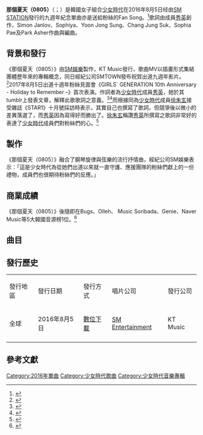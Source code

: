 {{Infobox single 
| Name           = Sailing(0805)
| Cover          = 
| Artist         = [[少女時代|少女時代]]
| from Album     = [[SM_STATION|SM STATION]]
| B-side         = 
| Released       = 2016年8月5日
| Recorded       =
| Genre          = [[K-pop|K-pop]]、[[Dance-pop|Dance-pop]]、Ballad
| Writer        = {{flatlist|
* [[秀英_(少女时代)|秀英]]
* Simon Janlov
* Sophiya
* Yoon Jong Sung
* Chang Jung Suk
* Sophia Pae
}}
| Length         = 8:40
| Label          = [[SM_Entertainment|SM Entertainment]]
| Producer       = 
| Certification  = 
| Chart position = 
| Last single    = [[PARTY|PARTY]]<br/>（2015年）
| This single    =  '''那個夏天(0805)'''<br/>（2016年）
| Next single    = 
{{External music video|Type=單曲|{{Youtube|UlhR0zBFxZE|Sailing（0805）}}
}}
}}

'''那個夏天（0805）'''（{{lang-en|Sailing（0805）}}；{{lang-ko|그 여름}}）是韓國女子組合[[少女時代|少女時代]]在2016年8月5日经由[[SM_STATION|SM STATION]]發行的九週年紀念單曲亦是送給粉絲的Fan Song。<ref>{{cite web |url=https://www.koreastardaily.com/tc/news/82127 |title=少女時代5日推Fan Song 秀英作詞訴心聲|language=Zh-hant |publisher=韓星網 |accessdate=2016-08-02}}</ref>歌詞由成員[[秀英_(少女时代)|秀英]]創作，Simon Janlov、Sophiya、Yoon Jong Sung、Chang Jung Suk、Sophia Pae及Park Asher作曲與編曲。

== 背景和發行 ==
《那個夏天（0805）》由[[SM娛樂|SM娛樂]]製作，KT Music發行，歌曲MV以插畫形式集結團體歷年來的專輯概念，同日經紀公司SMTOWN發布祝賀出道九週年影片。<ref>{{cite news|url=https://www.youtube.com/watch?v=GgwseH34rRQ|title=Girls' Generation Debut 9th Anniversary Message|publisher=SMTOWN official YouTube|accessdate=2016-08-04}}</ref>2017年8月5日出道十週年粉絲見面會《GIRLS´ GENERATION 10th Anniversary - Holiday to Remember –》首次表演。作詞者為[[少女時代|少女時代]]成員[[秀英_(少女时代)|秀英]]，她於其tumblr上發表文章，解釋此歌歌詞之意義。<ref>{{cite web|url=https://sootuff.tumblr.com/post/148450154852/ |title=作詞者於tumblr發表歌詞背後意義|language=ko|accessdate=2016-08-04}}</ref><ref>{{cite web|url=https://www.fanily.tw/archives/43774 |title=淚推～少女時代九週年紀念！女孩到女人 永遠是那年夏天燦爛的少女！|language=Zh-hant|publisher=Fanily新聞|accessdate=2016-08-05}}</ref>而根據同為[[少女時代|少女時代]]成員[[徐朱玄|徐朱玄]]接受雜誌《STAR1》十月號採訪時表示，其實自己也撰寫了歌詞，但競爭後以微小的差異落選了，而[[秀英_(少女时代)|秀英]]因為寫得好而勝出了。[[徐朱玄|徐朱玄]]稱讚[[秀英_(少女时代)|秀英]]所撰寫之歌詞非常好的表達了[[少女時代|少女時代]]成員們對粉絲們的心。<ref>{{cite web|url=http://www.atstar1.com/view.php?uid=201609221528166310 |title=소녀시대 서현 “SM 입사, 내 인생의 터닝포인트”|language=ko|publisher=STAR1 ||accessdate=2016-09-27}}</ref>

== 製作 ==
《那個夏天（0805）》融合了鋼琴旋律與弦樂的流行抒情曲，經紀公司SM娛樂表示：「這是少女時代為從她們出道以來就一直守護、應援團隊的粉絲們獻上的一份禮物，成員們也很期待粉絲們的反應。」

== 商業成績 ==
《那個夏天（0805）》後隨即在Bugs、Olleh、 Music Soribada、Genie、Naver Music等5大韓國音源榜1位。<ref>{{cite web|url=https://www.koreastardaily.com/tc/news/82296 |title=少女時代出道9周年粉絲頌：那個夏天　拿下5榜1位與粉絲同樂|language=Zh-hant|publisher=韓星網|accessdate=2016-08-05}}</ref>

== 曲目 ==
{{tracklist
| headline        = 標準版<ref>{{cite web|url=https://music.apple.com/tw/album/1140701551|title=Sailing (0805) - Single - iTunes TW||accessdate=2016-08-05}}</ref>
| total_length    = 8:40
| lyrics_credits  = yes
| music_credits   = yes
| arranger_credits = yes
| title1          = '''Sailing(0805)'''
| lyrics1         = [[秀英_(少女时代)|秀英]]
| music1          = {{flatlist|
* Simon Janlov
* Sophiya
* Yoon Jong Sung
* Chang Jung Suk
* Sophia Pae
}}
| arranger1       = {{flatlist|
* Park Asher
}}
| length1         = 4:20

| title2          = Sailing(0805)
| note2  = Inst.
| lyrics2         = [[秀英_(少女时代)|秀英]]
| music2          = {{flatlist|
* Simon Janlov
* Sophiya
* Yoon Jong Sung
* Chang Jung Suk
* Sophia Pae
}}
| arranger2       = {{flatlist|
* Park Asher}}
| length2         = 4:20
}}

==發行歷史==
{| class="wikitable"
|-style="background:#FFbFFF"
| 發行地區 
| 發行日期 
| 發行方式 
| 唱片公司 
| 發行公司
|-
| 全球
| 2016年8月5日
| [[數位音樂下載|數位下載]]
| [[SM_Entertainment|SM Entertainment]]
| KT Music
|-
|}

== 參考文獻 ==
{{Reflist|2|}}

{{少女時代}}
[[Category:2016年單曲|Category:2016年單曲]]
[[Category:少女時代歌曲|Category:少女時代歌曲]]
[[Category:少女時代音樂專輯|Category:少女時代音樂專輯]]